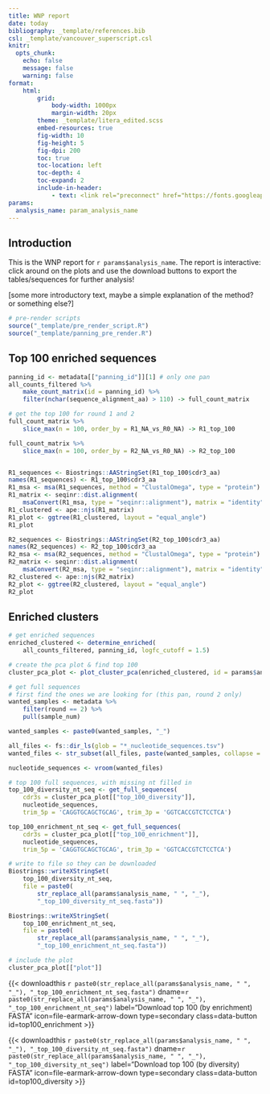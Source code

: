 ```yaml
---
title: WNP report
date: today
bibliography: _template/references.bib
csl: _template/vancouver_superscript.csl
knitr:
  opts_chunk:
    echo: false
    message: false
    warning: false
format:
    html:
        grid:
            body-width: 1000px
            margin-width: 20px
        theme: _template/litera_edited.scss
        embed-resources: true
        fig-width: 10
        fig-height: 5
        fig-dpi: 200
        toc: true
        toc-location: left
        toc-depth: 4
        toc-expand: 2
        include-in-header:
            - text: <link rel="preconnect" href="https://fonts.googleapis.com"> <link rel="preconnect" href="https://fonts.gstatic.com" crossorigin> <link href="https://fonts.googleapis.com/css2?family=Atkinson+Hyperlegible:ital,wght@0,700;1,700&family=Poppins:ital,wght@0,400;0,600;1,400;1,600&display=swap" rel="stylesheet">
params:
  analysis_name: param_analysis_name
---
```

## Introduction
This is the WNP report for `r params$analysis_name`. The report is interactive: click around on the plots and use the download buttons to export the tables/sequences for further analysis!

[some more introductory text, maybe a simple explanation of the method? or something else?]

```r
# pre-render scripts
source("_template/pre_render_script.R")
source("_template/panning_pre_render.R")
```


## Top 100 enriched sequences
```r
panning_id <- metadata[["panning_id"]][1] # only one pan
all_counts_filtered %>%
    make_count_matrix(id = panning_id) %>%
    filter(nchar(sequence_alignment_aa) > 110) -> full_count_matrix

# get the top 100 for round 1 and 2
full_count_matrix %>%
    slice_max(n = 100, order_by = R1_NA_vs_R0_NA) -> R1_top_100

full_count_matrix %>%
    slice_max(n = 100, order_by = R2_NA_vs_R0_NA) -> R2_top_100


R1_sequences <- Biostrings::AAStringSet(R1_top_100$cdr3_aa)
names(R1_sequences) <- R1_top_100$cdr3_aa
R1_msa <- msa(R1_sequences, method = "ClustalOmega", type = "protein")
R1_matrix <- seqinr::dist.alignment(
    msaConvert(R1_msa, type = "seqinr::alignment"), matrix = "identity")
R1_clustered <- ape::njs(R1_matrix)
R1_plot <- ggtree(R1_clustered, layout = "equal_angle")
R1_plot

R2_sequences <- Biostrings::AAStringSet(R2_top_100$cdr3_aa)
names(R2_sequences) <- R2_top_100$cdr3_aa
R2_msa <- msa(R2_sequences, method = "ClustalOmega", type = "protein")
R2_matrix <- seqinr::dist.alignment(
    msaConvert(R2_msa, type = "seqinr::alignment"), matrix = "identity")
R2_clustered <- ape::njs(R2_matrix)
R2_plot <- ggtree(R2_clustered, layout = "equal_angle")
R2_plot
```

## Enriched clusters
```r
# get enriched sequences
enriched_clustered <- determine_enriched(
    all_counts_filtered, panning_id, logfc_cutoff = 1.5)

# create the pca plot & find top 100
cluster_pca_plot <- plot_cluster_pca(enriched_clustered, id = params$analysis_name)

# get full sequences
# first find the ones we are looking for (this pan, round 2 only)
wanted_samples <- metadata %>%
    filter(round == 2) %>%
    pull(sample_num)

wanted_samples <- paste0(wanted_samples, "_")

all_files <- fs::dir_ls(glob = "*_nucleotide_sequences.tsv")
wanted_files <- str_subset(all_files, paste(wanted_samples, collapse = "|"))

nucleotide_sequences <- vroom(wanted_files)

# top 100 full sequences, with missing nt filled in
top_100_diversity_nt_seq <- get_full_sequences(
    cdr3s = cluster_pca_plot[["top_100_diversity"]],
    nucleotide_sequences,
    trim_5p = 'CAGGTGCAGCTGCAG', trim_3p = 'GGTCACCGTCTCCTCA')

top_100_enrichment_nt_seq <- get_full_sequences(
    cdr3s = cluster_pca_plot[["top_100_enrichment"]],
    nucleotide_sequences,
    trim_5p = 'CAGGTGCAGCTGCAG', trim_3p = 'GGTCACCGTCTCCTCA')

# write to file so they can be downloaded
Biostrings::writeXStringSet(
    top_100_diversity_nt_seq,
    file = paste0(
        str_replace_all(params$analysis_name, " ", "_"),
        "_top_100_diversity_nt_seq.fasta"))

Biostrings::writeXStringSet(
    top_100_enrichment_nt_seq,
    file = paste0(
        str_replace_all(params$analysis_name, " ", "_"),
        "_top_100_enrichment_nt_seq.fasta"))

# include the plot
cluster_pca_plot[["plot"]]
```

{{< downloadthis `r paste0(str_replace_all(params$analysis_name, " ", "_"), "_top_100_enrichment_nt_seq.fasta")` dname=`r paste0(str_replace_all(params$analysis_name, " ", "_"), "_top_100_enrichment_nt_seq")` label="Download top 100 (by enrichment) FASTA" icon=file-earmark-arrow-down type=secondary class=data-button id=top100_enrichment >}}

{{< downloadthis `r paste0(str_replace_all(params$analysis_name, " ", "_"), "_top_100_diversity_nt_seq.fasta")` dname=`r paste0(str_replace_all(params$analysis_name, " ", "_"), "_top_100_diversity_nt_seq")` label="Download top 100 (by diversity) FASTA" icon=file-earmark-arrow-down type=secondary class=data-button id=top100_diversity >}}
